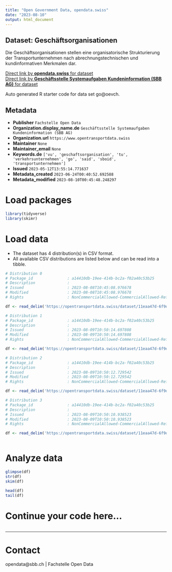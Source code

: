 ```yaml
---
title: "Open Government Data, opendata.swiss"
date: "2023-08-10"
output: html_document
---
```


## Dataset: Geschäftsorganisationen

Die Geschäftsorganisationen stellen eine organisatorische Strukturierung der Transportunternehmen nach abrechnungstechnischen und kundinformativen Merkmalen dar.

[Direct link by **opendata.swiss** for dataset](https://opendata.swiss/de/dataset/geschaftsorganisationen)<br>
[Direct link by **Geschäftsstelle Systemaufgaben Kundeninformation (SBB AG)** for dataset](https://opentransportdata.swiss/dataset/go)

Auto generated R starter code for data set go@oevch.

## Metadata

- **Publisher** `Fachstelle Open Data`
- **Organization.display_name.de** `Geschäftsstelle Systemaufgaben Kundeninformation (SBB AG)`
- **Organization.url** `https://www.opentransportdata.swiss`
- **Maintainer** `None`
- **Maintainer_email** `None`
- **Keywords.de** `['vu', 'geschaftsorganisation', 'tu', 'verkehrsunternehmen', 'go', 'said', 'sboid', 'transportunternehmen']`
- **Issued** `2023-05-12T13:55:14.771637`
- **Metadata_created** `2023-06-24T00:40:52.692588`
- **Metadata_modified** `2023-08-10T00:45:48.248297`


# Load packages

```r

library(tidyverse)
library(skimr)

```

# Load data

-   The dataset has 4 distribution(s) in CSV format.
-   All available CSV distributions are listed below and can be read into a tibble.

```r

# Distribution 0
# Package_id               : a14410db-19ee-414b-bc2a-f02a40c53b25
# Description              : 
# Issued                   : 2023-08-08T10:45:08.976678
# Modified                 : 2023-08-08T10:45:08.976678
# Rights                   : NonCommercialAllowed-CommercialAllowed-ReferenceRequired

df <- read_delim('https://opentransportdata.swiss/dataset/11eaa47d-6f9d-4ddc-a660-02ad0eeaea8f/resource/2896da09-e6d1-4125-9600-0646be664321/download/actual_date_business_organisation_versions_2023-08-08.csv')

# Distribution 1
# Package_id               : a14410db-19ee-414b-bc2a-f02a40c53b25
# Description              : 
# Issued                   : 2023-08-09T10:50:14.697808
# Modified                 : 2023-08-09T10:50:14.697808
# Rights                   : NonCommercialAllowed-CommercialAllowed-ReferenceRequired

df <- read_delim('https://opentransportdata.swiss/dataset/11eaa47d-6f9d-4ddc-a660-02ad0eeaea8f/resource/7bb71483-e6a0-4e0b-b2a1-879e4304e0c6/download/future_timetable_business_organisation_versions_2023-08-09.csv')

# Distribution 2
# Package_id               : a14410db-19ee-414b-bc2a-f02a40c53b25
# Description              : 
# Issued                   : 2023-08-09T10:50:12.729542
# Modified                 : 2023-08-09T10:50:12.729542
# Rights                   : NonCommercialAllowed-CommercialAllowed-ReferenceRequired

df <- read_delim('https://opentransportdata.swiss/dataset/11eaa47d-6f9d-4ddc-a660-02ad0eeaea8f/resource/41661cec-a54e-4d3d-9ea6-224167c0ba3b/download/full_business_organisation_versions_2023-08-09.csv')

# Distribution 3
# Package_id               : a14410db-19ee-414b-bc2a-f02a40c53b25
# Description              : 
# Issued                   : 2023-08-09T10:50:10.938523
# Modified                 : 2023-08-09T10:50:10.938523
# Rights                   : NonCommercialAllowed-CommercialAllowed-ReferenceRequired

df <- read_delim('https://opentransportdata.swiss/dataset/11eaa47d-6f9d-4ddc-a660-02ad0eeaea8f/resource/fcd74480-2e76-447f-8a5d-e2621e157093/download/actual_date_business_organisation_versions_2023-08-09.csv')



```

# Analyze data

```r

glimpse(df)
str(df)
skim(df)

head(df)
tail(df)

```

# Continue your code here...

```r

```

------------------------------------------------------------------------

# Contact

opendata@sbb.ch | Fachstelle Open Data
